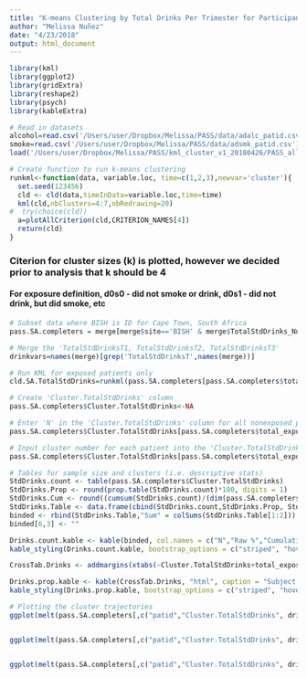 ```yaml
---
title: "K-means Clustering by Total Drinks Per Trimester for Participants With Three Completed Trimesters in the South Africa Site"
author: "Melissa Nuñez"
date: "4/23/2018"
output: html_document
---
```


```r
library(kml)
library(ggplot2)
library(gridExtra)
library(reshape2)
library(psych)
library(kableExtra)

# Read in datasets
alcohol=read.csv('/Users/user/Dropbox/Melissa/PASS/data/adalc_patid.csv')
smoke=read.csv('/Users/user/Dropbox/Melissa/PASS/data/adsmk_patid.csv')
load('/Users/user/Dropbox/Melissa/PASS/kml_cluster_v1_20180426/PASS_allparticipants_v1_20180421.Rdata')

# Create function to run k-means clustering
runkml<-function(data, variable.loc, time=c(1,2,3),newvar='cluster'){
  set.seed(123456)
  cld <- cld(data,timeInData=variable.loc,time=time)
  kml(cld,nbClusters=4:7,nbRedrawing=20)
#  try(choice(cld))
  a=plotAllCriterion(cld,CRITERION_NAMES[4])
  return(cld)
}
```

### Citerion for cluster sizes (k) is plotted, however we decided prior to analysis that k should be 4
#### For exposure definition, d0s0 - did not smoke or drink, d0s1 - did not drink, but did smoke, etc
```r
# Subset data where BISH is ID for Cape Town, South Africa
pass.SA.completers = merge[merge$site=='BISH' & merge$TotalStdDrinks_Num_Avai_tri==3,]

# Merge the 'TotalStdDrinksT1, TotalStdDrinksT2, TotalStdDrinksT3'
drinkvars=names(merge)[grep('TotalStdDrinksT',names(merge))]

# Run KML for exposed patients only
cld.SA.TotalStdDrinks=runkml(pass.SA.completers[pass.SA.completers$total_exposure_both!='d0s0',], grep('TotalStdDrinksT',names(merge)))

# Create 'Cluster.TotalStdDrinks' column
pass.SA.completers$Cluster.TotalStdDrinks<-NA

# Enter 'N' in the 'Cluster.TotalStdDrinks' column for all nonexposed patients
pass.SA.completers$Cluster.TotalStdDrinks[pass.SA.completers$total_exposure_both=='d0s0']='N'

# Input cluster number for each patient into the 'Cluster.TotalStdDrinks' column
pass.SA.completers$Cluster.TotalStdDrinks[pass.SA.completers$total_exposure_both!='d0s0']=getClusters(cld.SA.TotalStdDrinks,4)

# Tables for sample size and clusters (i.e. descriptive stats)
StdDrinks.count <- table(pass.SA.completers$Cluster.TotalStdDrinks)
StdDrinks.Prop <- round(prop.table(StdDrinks.count)*100, digits = 1)
StdDrinks.Cum <- round((cumsum(StdDrinks.count)/(dim(pass.SA.completers)[1]))*100, digits = 1)
StdDrinks.Table <- data.frame(cbind(StdDrinks.count,StdDrinks.Prop, StdDrinks.Cum))
binded <- rbind(StdDrinks.Table,"Sum" = colSums(StdDrinks.Table[1:2]))
binded[6,3] <- ""

Drinks.count.kable <- kable(binded, col.names = c("N","Raw %","Cumulative %"), "html", caption = "Subject Count Per Cluster")
kable_styling(Drinks.count.kable, bootstrap_options = c("striped", "hover"), full_width = F, position = "left")

CrossTab.Drinks <- addmargins(xtabs(~Cluster.TotalStdDrinks+total_exposure_both, data = pass.SA.completers))

Drinks.prop.kable <- kable(CrossTab.Drinks, "html", caption = "Subject Count Grouped by Cluster and Exposure")
kable_styling(Drinks.prop.kable, bootstrap_options = c("striped", "hover"), full_width = F, position = "left")

# Plotting the cluster trajectories
ggplot(melt(pass.SA.completers[,c("patid","Cluster.TotalStdDrinks", drinkvars)], id=c('patid','Cluster.TotalStdDrinks')), aes(x=variable,y=value, group=patid, colour=Cluster.TotalStdDrinks))+stat_summary(aes(y = value,group = Cluster.TotalStdDrinks), fun.y=mean, geom="line",size=2)+theme(legend.position=c(0.8,0.8))+ggtitle("Total Drinks Per Trimester Grouped by Cluster")


ggplot(melt(pass.SA.completers[,c("patid","Cluster.TotalStdDrinks", drinkvars)], id=c('patid','Cluster.TotalStdDrinks')), aes(x=variable,y=value, group=patid, colour=Cluster.TotalStdDrinks))+geom_line(size=0.01,linetype = 1)+stat_summary(aes(y = value,group = Cluster.TotalStdDrinks), fun.y=mean, geom="line",size=2)+ggtitle("Total Drinks Per Trimester Grouped by Cluster")


ggplot(melt(pass.SA.completers[,c("patid","Cluster.TotalStdDrinks", drinkvars)], id=c('patid','Cluster.TotalStdDrinks')), aes(x=variable,y=value, group=patid, colour=Cluster.TotalStdDrinks))+geom_line(size=0.01,linetype = 1)+stat_summary(aes(y = value,group = Cluster.TotalStdDrinks), fun.y=mean, geom="line",size=2) + scale_x_discrete(labels=c("T1","T2","T3")) + facet_grid(. ~ Cluster.TotalStdDrinks)+ggtitle("Total Drinks Per Trimester Grouped by Cluster")

```
